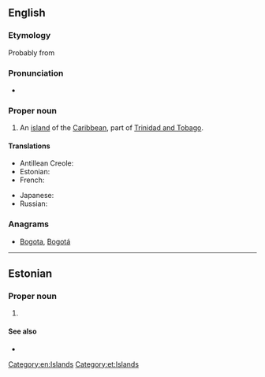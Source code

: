 ==English==

===Etymology===
Probably from {{etyl|es|en}} {{m|es|tabaco||tobacco}}

===Pronunciation===
* {{rhymes|eɪɡəʊ|lang=en}}

===Proper noun===
{{wikipedia}}
{{en-proper noun}}

# An [[island]] of the [[Caribbean]], part of [[Trinidad and Tobago]].

====Translations====
{{trans-top|island of the Caribbean}}
* Antillean Creole: {{t|gcf|Tobago}}
* Estonian: {{t|et|Tobago}}
* French: {{t|fr|Tobago}}
{{trans-mid}}
* Japanese: {{t|ja|トバゴ島|tr=tobagotō}}
* Russian: {{t+|ru|Тоба́го|m}}
{{trans-bottom}}

===Anagrams===
* [[Bogota#English|Bogota]], [[Bogotá#English|Bogotá]]

[[Category:en:Islands]]

----

==Estonian==
{{wikipedia|lang=et}}

===Proper noun===
{{head|et|proper noun}}

# {{l|en|Tobago}}

====See also====
* {{l|et|Trinidad ja Tobago}}

[[Category:et:Islands]]